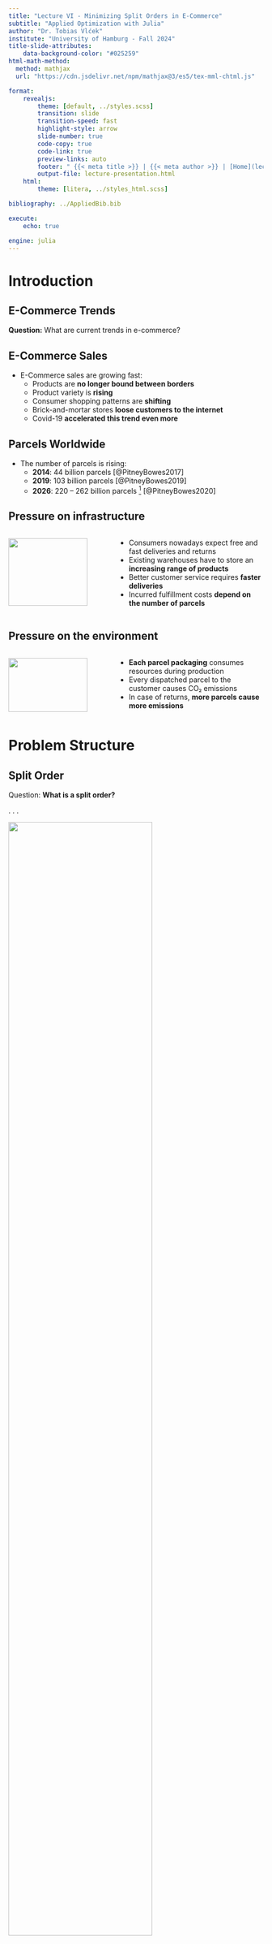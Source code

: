 ```yaml
---
title: "Lecture VI - Minimizing Split Orders in E-Commerce"
subtitle: "Applied Optimization with Julia"
author: "Dr. Tobias Vlćek"
institute: "University of Hamburg - Fall 2024"
title-slide-attributes:
    data-background-color: "#025259"
html-math-method:
  method: mathjax
  url: "https://cdn.jsdelivr.net/npm/mathjax@3/es5/tex-mml-chtml.js"

format:
    revealjs:
        theme: [default, ../styles.scss]
        transition: slide
        transition-speed: fast
        highlight-style: arrow
        slide-number: true
        code-copy: true
        code-link: true
        preview-links: auto
        footer: " {{< meta title >}} | {{< meta author >}} | [Home](lecture-ordersplit.qmd)"
        output-file: lecture-presentation.html
    html:
        theme: [litera, ../styles_html.scss]

bibliography: ../AppliedBib.bib

execute:
    echo: true

engine: julia
---
```


# [Introduction]{.flow} {.title}

## [E-Commerce Trends]{.invert-font} {background-color="#000000" background-image="https://images.unsplash.com/photo-1585144860131-245d551c77f6?q=80&w=5404&auto=format&fit=crop&ixlib=rb-4.0.3&ixid=M3wxMjA3fDB8MHxwaG90by1wYWdlfHx8fGVufDB8fHx8fA%3D%3D" background-size="cover" background-position="center"}

[**Question:** What are current trends in e-commerce?]{.invert-font .fragment}

::: footer
:::


## E-Commerce Sales

- E-Commerce sales [are growing fast]{.highlight}:
    - Products are **no longer bound between borders**
    - Product variety is **rising**
    - Consumer shopping patterns are **shifting **
    - Brick-and-mortar stores **loose customers to the internet**
    - Covid-19 **accelerated this trend even more**

## Parcels Worldwide

- The number of parcels is rising:
    - **2014**: 44 billion parcels [@PitneyBowes2017]
    - **2019**: 103 billion parcels [@PitneyBowes2019]
    - **2026**: 220 – 262 billion parcels [^0] [@PitneyBowes2020]

[^0]: Forecast, not actual number

## Pressure on infrastructure

::: {.columns}
::: {.column width="40%"}
[![](https://images.unsplash.com/photo-1605902711834-8b11c3e3ef2f?q=80&w=2832&auto=format&fit=crop&ixlib=rb-4.0.3&ixid=M3wxMjA3fDB8MHxwaG90by1wYWdlfHx8fGVufDB8fHx8fA%3D%3D){width="90%"}](https://unsplash.com/photos/person-holding-black-samsung-android-smartphone-hTUZW7E7krg){width="85%"}
:::

::: {.column width="60%"}
- Consumers nowadays expect [free and fast deliveries and returns]{.highlight}
- Existing warehouses have to store an **increasing range of products**
- Better customer service requires **faster deliveries**
- Incurred fulfillment costs **depend on the number of parcels**
:::
:::

## Pressure on the environment

::: {.columns}
::: {.column width="40%"}
[![](https://images.unsplash.com/photo-1606942298712-8bd250ff40f0?q=80&w=2398&auto=format&fit=crop&ixlib=rb-4.0.3&ixid=M3wxMjA3fDB8MHxwaG90by1wYWdlfHx8fGVufDB8fHx8fA%3D%3D){width="90%"}](https://unsplash.com/photos/white-and-red-cars-parked-near-white-concrete-building-during-daytime-4jLpCkGqClE){width="85%"}
:::

::: {.column width="60%"}
- **Each parcel packaging** consumes resources during production
- Every dispatched parcel to the customer [causes CO₂ emissions]{.highlight}
- In case of returns, **more parcels cause more emissions**
:::
:::

# [Problem Structure]{.flow} {.title}

## Split Order

[Question:]{.question} **What is a split order?**

. . .

![](https://images.beyondsimulations.com/ao/ao_split-unoptimized.png){width="75%" .center}


## No Split Order

![](https://images.beyondsimulations.com/ao/ao_split-optimized.png){width="75%" .center}

## Reason for Split Orders

[Question:]{.question} **Why might they occur?**

. . .

- **Stock availability**: Some products are [out of stock]{.highlight} at a warehouse and need to be fulfilled from another warehouse
- **Capacity constraints**: Some products are stored at [different warehouses]{.highlight} and need to be shipped from elsewhere

## Impact of Split Orders

[Question:]{.question} **What are the consequences?**

. . .

- **Higher** shipping costs
- **Increased** packaging material
- **More** CO₂ emissions
- [Higher operational complexity]{.highlight}
- **Lower** customer satisfaction

## Mitigations?

[Question:]{.question} **What are possible mitigations?**

. . .

- **Consolidation**: Ship to a central warehouse before dispatch
- **Cross-docking**: Ship directly from supplier to customer
- **Transshipment**: Ship between warehouses before delivery
- **Co-allocation**: Predict [co-appearance of products]{.highlight} and allocate them to the [same warehouse]{.highlight}

## [Case Study]{.invert-font} {background-color="#000000" background-image="https://images.unsplash.com/photo-1672552226380-486fe900b322?q=80&w=3540&auto=format&fit=crop&ixlib=rb-4.0.3&ixid=M3wxMjA3fDB8MHxwaG90by1wYWdlfHx8fGVufDB8fHx8fA%3D%3D" background-size="cover" background-position="center"}

::: {.invert-font .fragment}
**Key information** about the case:

- a large European e-commerce retailer
- the retailer has two warehouses
- product range cannot be stored in either warehouse
- product deliveries can be made to both warehouses
- products do not have to be stored exclusively
:::

::: footer
:::

# [Problem Structure - Version 1]{.flow} {.title}

## Optimizing Co-allocation

::: {.columns}
::: {.column width="40%"}
![](https://images.beyondsimulations.com/ao/ao_split-suppliers.png){width="90%" .center}
:::

::: {.column width="60%"}
[**Question:**]{.question} **What could be our objective?**


::: {.fragment}
We aim to improve the **SKU[^1]-warehouse allocation** to minimize the number of split parcels resulting from **SKUs being stored in different warehouses**.
:::
:::
:::

[^1]: SKU: Stock Keeping Unit

## Available Sets

[Question:]{.question} **What could be the sets here?**

. . .

::: {.incremental}
- $\mathcal{I}$ - Set of products indexed by $i \in \{1,2,...,|\mathcal{I}|\}$
- $\mathcal{K}$ - Set of warehouses indexed by $k \in \{1,\dots,|\mathcal{K}|\}$
- $\mathcal{M}$ - Set of customer orders $m \in \{1,2,...,|\mathcal{M}|\}$
:::


## Available Parameters

[Question:]{.question} **What are possible parameters?**

. . .

::: {.incremental}
- $c_k$ - Storage space of warehouse $k \in \{1,\dots,|\mathcal{K}|\}$
- $\boldsymbol{T}= (t_{m,i})$ - Past customer orders for SKUs
:::

. . .

[**Question:**]{.question} **What could the transactional data look like?**

## Transactional Data {.smaller}

| $t_{m,i}$ | A | B | C | D |
|-----------|---|---|---|---|
| 1         | 1 | 1 | 1 | 0 |
| 2         | 1 | 1 | 1 | 0 |
| 3         | 1 | 1 | 0 | 0 |
| 4         | 1 | 0 | 0 | 1 |
| 5         | 1 | 0 | 0 | 1 |
| 6         | 1 | 0 | 0 | 1 |
| 7         | 1 | 0 | 0 | 1 |
| 8         | 0 | 0 | 1 | 1 |

: Example of $\boldsymbol{T}$

## Past vs. Future

- The [transactional data]{.highlight} $\boldsymbol{T}$ is based on **past orders**
- It is a **binary matrix** of customer orders and SKUs
- We use this data to **assume** future co-occurrence
    - [Past co-occurrence predicts future co-occurrence]{.highlight}

. . .

[Question:]{.question} **What is your opinion on the assumption?**

## Split-Order Minimization

[Question:]{.question} **What could be our decision variable/s?**

. . .


::: {.callout-note}
## We have the following sets:
- $\mathcal{I}$ - Set of products indexed by $i \in \{1,2,...,|\mathcal{I}|\}$
- $\mathcal{K}$ - Set of warehouses indexed by $k \in \{1,\dots,|\mathcal{K}|\}$
- $\mathcal{M}$ - Set of customer orders $m \in \{1,2,...,|\mathcal{M}|\}$
:::

. . .

- $X_{i,k}$ - 1, if $i\in\mathcal{I}$ is stored in  $k\in\mathcal{K}$, 0 otherwise
- $Y_{m,i,k}$ - 1, if SKU $i\in\mathcal{I}$ is shipped from warehouse $k\in\mathcal{K}$ for customer order $m\in\mathcal{M}$, 0 otherwise

## Integer Programming Model

- @Catalan2012 created an **integer model**
- Number of SKUs of E-Commerce retailers can easily be **between 10,000 - 100,000**
- Number of customer orders necessary for "stable" results have to be higher in the order of **100,000 - 10,000,000**

. . .

[Question:]{.question} **Anybody an idea what this could mean?**

## Implementation Challenges

- Small instance with 10 SKUs and 1000 customer orders
- **CPLEX 20.1.0** needs 3100 seconds to solve the problem
- Computation times scales exponentially
- $\rightarrow$ **Not applicable** in real world applications!

## {.loud-slide}
::: {.r-fit-text}
Any idea what

could be done?
:::

::: footer
:::

# [Problem Structure - Version 2]{.flow} {.title}

## Heuristic Approach

- **Heuristic**: Fast, but not necessarily optimal
- **Approximation**: Not guaranteed to be optimal, but close
- **Computational Effort**: Reasonable even for large instances

. . .

::: {.callout-tip}
## Different view on the problem
Focus on the warehouses and the co-appearance of SKUs! Discard the exact information about the customer orders.
:::

## Objective

::: {.columns}
::: {.column width="40%"}

![](https://images.beyondsimulations.com/ao/ao_split-suppliers.png){width="75%"}

:::

::: {.column width="60%"}
[Question:]{.question} **What could be the objective?**

[Maximize the coappearance of products that are often **part of the same customer orders**.]{.fragment}

:::
:::

## Transaction Matrix

```julia
#| eval: true
#| output-location: column-fragment
T = [
    1 1 1 0;
    1 1 1 0;
    1 1 0 0;
    1 0 0 1;
    1 0 0 1;
    1 0 0 1;
    1 0 0 1;
    0 0 1 1
]

# Create the coappearance matrix
Q = T' * T
println("Coappearance matrix Q:")
display(Q)
```

## Coappearance Matrix

- $\boldsymbol{Q}$ is a [symmetric binary matrix]{.highlight}
- Proposed by @Catalan2012
- $\boldsymbol{Q} = (\boldsymbol{T}^T \cdot \boldsymbol{T})$ where $\boldsymbol{Q} = (q_{ij})_{i \in \{1,\dots,\mathcal{I}\},j \in \{1,\dots,\mathcal{I}\}}$
- $q_{ij}$ shows how often $i$ and $j$ appear **in the same order**

. . .

[Question:]{.question} **What do the principal diagonal values tell us?**

. . .

- How often each SKU appeared over all orders **(binary!)**

## How to approach the problem?

::: {.incremental}
- **Greedy Heuristic**[^catalan2012]: Allocation based on matrix
- **Mathematical Model**[^zhu2021]: Maximizes coappearance
- **GRASP**[^graps]: Good on small instances
- [New]{.highlight}: Max. coappearance with non-linear solver
- [New]{.highlight}: Heuristic based on Chi-Square Tests
:::

[^catalan2012]: Simple and very fast, @Catalan2012
[^zhu2021]: Computationally intensive with CPLEX, @Zhu2021
[^graps]: Greedy Randomized Adaptive Search Procedure, @Zhu2021

## Basic Setting

![](https://images.beyondsimulations.com/ao/ao_split-warehouse.png){width="75%"}

## Available Data (Version 2)

[Question:]{.question} **What could be the sets?**

. . .

- $\mathcal{I}$ - Set of products indexed by $i \in \{1,2,...,|\mathcal{I}|\}$
- $\mathcal{K}$ - Set of warehouses indexed by $k \in \{1,\dots,|\mathcal{K}|\}$

. . .

::: {.callout-important}
## No customer order information is needed!
We can focus on the SKUs and the warehouses, making the problem **much smaller**!
:::


## Available Parameters

[Question:]{.question} **What are possible parameters?**

::: {.incremental}
- $c_k$ - Storage space of warehouse $k \in \{1,\dots,|\mathcal{K}|\}$
- $\boldsymbol{Q}= (q_{ij})_{i \in \{1,\dots,\mathcal{I}\},j \in \{1,\dots,\mathcal{I}\}}$ - Coappearance matrix
:::

. . .

:::{.callout-important}
## Transactional Data replaced
Instead of the transactional data, we just **use the coappearance matrix** in our model!
:::

# [Model Formulation]{.flow} {.title}

## Decision Variables?

::: {.callout-note}
## We have the following sets:
- $\mathcal{I}$ - Set of products indexed by $i \in \{1,2,...,|\mathcal{I}|\}$
- $\mathcal{K}$ - Set of warehouses indexed by $k \in \{1,\dots,|\mathcal{K}|\}$
:::

. . .

::: {.callout-important}
## Our objective is to:
Maximize the coappearance of products that are often part of the same customer orders. **In more mathematical terms:** Maximize the sum of all unique pair-wise values $q_{i,j}$ of all SKUs stored in the same warehouse.
:::

. . .

[Question:]{.question} **What could be our decision variable/s?**

## Decision Variables

- $X_{i,k}$ - 1, if SKU $i\in\mathcal{I}$ is stored in  $k\in\mathcal{K}$, 0 otherwise

. . .

::: {.callout-important}
## Only one variable per SKU and warehouse!
As we don't need the customer order information, we only need to make a decision for each SKU and warehouse pair!
:::

## Decision Variable in Julia

[Question:]{.question} **How could we formulate the variable in Julia?**

```julia
#| eval: true
#| output: false
using JuMP, SCIP # SCIP is a non-commercial MIQCP solver

warehouses = ["Hamburg", "Berlin"] # Add warehouses as a vector
skus = ["Smartphone", "Socks", "Charger"] # Add SKUs as a vector

warehouse_model = Model(SCIP.Optimizer)
```

. . .


```julia
#| eval: true
#| output-location: fragment
@variable(warehouse_model, X[i in skus, k in warehouses], Bin)
```

## Objective Function

::: {.callout-note}
## We need the following:
- $X_{i,k}$ - 1, if SKU $i\in\mathcal{I}$ is stored in  $k\in\mathcal{K}$, 0 otherwise
- $q_{ij}$ - Coappearance of SKU $i\in\mathcal{I}$ and $j\in\mathcal{I}$
:::

::: {.callout-important}
## Our objective is to:
Maximize the sum of all unique pair-wise values $q_{i,j}$ of all SKUs stored in the same warehouse. Note, that this is a **quadratic objective function**!
:::

. . .

[Question:]{.question} **What could the objective function look like?**

. . .

## Quadratic Objective Function

$$\text{maximize} \quad \sum_{i=2}^{\mathcal{I}} \sum_{j=1}^{i-1} \sum_{k \in \mathcal{K}} X_{ik}\times X_{jk} \times q_{ij}$$

. . .

::: {.callout-note}
## This is a **quadratic objective function**!
The quadratic terms are $X_{ik}\times X_{jk}$. This objective function is based on the **Quadratic Multiple Knapsack Problem (QMKP)**, formulated by @Hiley2006.
:::

## Objective Function in Julia

[Question:]{.question} **How could we formulate this in Julia?**

. . .

```julia
#| eval: true
#| output-location: fragment
Q = [2 1 2; 1 2 1; 2 1 2]

@objective(warehouse_model, 
    Max, 
    sum(
        X[skus[i], warehouses[k]] * X[skus[j], warehouses[k]] * Q[i,j]
        for i in 2:length(skus)
        for j in 1:i-1
        for k in 1:length(warehouses)
    )
)
```

# [Constraints]{.flow} {.title}

## What constraints?

::: {.columns}
::: {.column width="40%"}

![](https://images.beyondsimulations.com/ao/ao_split-warehouse.png){width="90%"}

:::

::: {.column width="60%"}
[Question:]{.question} **What constraints?**

::: {.fragment}
- Allocate each SKU **at least once**
- Warehouses have a **finite capacity**
- Capacity is **not exceeded**
:::
:::
:::

## Single Allocation Constraint?

::: {.callout-important}
## The goal of this constraint is to:
Ensure that each SKU is allocated at least once.
:::

. . .

::: {.callout-note}
## We need the following variable:

- $X_{i,k}$ - 1, if SKU $i\in\mathcal{I}$ is stored in  $k\in\mathcal{K}$, 0 otherwise

:::

. . .

[Question:]{.question} **What could the constraint look like?**

## Single Allocation Constraint

$$\sum_{k \in \mathcal{K}} X_{ik} \geq 1 \quad \forall i \in \mathcal{I}$$

. . .

::: {.callout-note}
## Remember, this is the variable:

- $X_{i,k}$ - 1, if SKU $i\in\mathcal{I}$ is stored in  $k\in\mathcal{K}$, 0 otherwise

:::

. . .

[Question:]{.question} **How could we change the constraint to ensure that each SKU is allocated only once?**

. . .

[Question:]{.question} **How could we add the constraint in Julia?**

## Single Allocation in Julia

```julia
#| eval: true
#| output-location: fragment
@constraint(warehouse_model, single_allocation[i in skus], 
    sum(X[i, k] for k in warehouses) >= 1
)
```

## Capacity Constraints?

::: {.callout-important}
## The goal of these constraints is to:
Ensure that the capacity of each warehouse is not exceeded.
::: 

. . .

::: {.callout-note}
## We need the following variables and parameters:

- $X_{i,k}$ - 1, if SKU $i\in\mathcal{I}$ is stored in  $k\in\mathcal{K}$, 0 otherwise
- $c_k$ - Storage space of warehouse $k\in\mathcal{K}$

:::

. . .

[Question:]{.question} **What could the second constraint be?**

## Capacity Constraints

$$\sum_{i \in \mathcal{I}} X_{ik} \leq c_k \quad \forall k \in \mathcal{K}$$

. . .

[And that's basically it!]{.highlight}

. . .

[Question:]{.question} **How could we add the second constraint in Julia?**

## Capacity Constraints in Julia

```julia
#| eval: true
#| output-location: fragment
capacities = Dict("Hamburg" => 2, "Berlin" => 1) # Add capacities

@constraint(warehouse_model, capacity[k in warehouses], 
    sum(X[i, k] for i in skus) <= capacities[k]
)
```

## QMK Model

$$\text{maximize} \quad \sum_{i=2}^{\mathcal{I}} \sum_{j=1}^{i-1} \sum_{k \in \mathcal{K}} X_{ik}\times X_{jk} \times q_{ij}$$


subject to:

$$
\begin{align*}
				& \sum_{k \in \mathcal{K}} X_{ik} \geq 1 && \forall i \in \mathcal{I}\\
				& \sum_{i \in \mathcal{I}} X_{ik} \leq c_{k} && \forall k \in \mathcal{K}\\
				& X_{ik} \in \{0,1\}  && \forall i \in \mathcal{I}, \forall k \in \mathcal{K}
\end{align*}
$$

## QMK Model in Julia

```julia
#| eval: true
#| output-location: fragment
set_attribute(warehouse_model, "display/verblevel", 0) # Hide solver output
optimize!(warehouse_model)

println("The optimal objective value is: ", objective_value(warehouse_model))
println("The optimal solution is: ", value.(X))
```

# [Model Characteristics]{.flow} {.title}

## Characteristics

::: {.incremental}
- Is the model formulation **linear/ non-linear?**
- What kind of **variable domain** do we have?
- Do we know the **split-orders** based on the **objective value?**
- Why **couldn't we use HiGHS** as solver?
:::


## Choosing a solver

- Identify **problem structure**, e.g. LP, MIP, NLP, QCP, MIQCP, ...
- What is the **size** of the problem?
- Is a **commercial** solver needed?

. . .

::: {.callout-note}
## Commercial Solvers
Commercial solvers are **faster** and **more robust** as open source solvers but also **more expensive**. During your studies, you can use most of them for free though! Nonetheless, we will only use open source solvers in this course.
:::


## Global vs Local Optimality

[![Local vs Global Optimum by Christoph Roser](https://i0.wp.com/www.allaboutlean.com/wp-content/uploads/2018/08/Local-Global-Optimum.png?w=1040&ssl=1){width="80%"}](https://www.allaboutlean.com/polca-pros-and-cons/local-global-optimum/)

## Model Assumptions

[Questions:]{.question} **On model assumptions**

::: {.incremental}

- What assumptions have we made?
- Problem with allocating SKUs to multiple warehouses?
- What else might pose a problem in the real world?

:::

# [Impact]{.flow} {.title}

## {.loud-slide}
::: {.r-fit-text}
Can this be 

applied?
:::

::: footer
:::

## Problem Size is Crucial

- Up to 10,000 SKUs →  **commercial solvers**
- More than 10,000 SKUs → **heuristics**
- For example, the [CHI]{.highlight} heuristic

. . .

::: {.callout-note}

## CHI-Heuristic

Detect dependencies between products and allocate them accordingly, as products within orders can have dependencies and products are bought with different frequencies!

:::

## Potential Improvements

![](https://images.beyondsimulations.com/ao/ao_split-reasons){width="80%"}

## Case Study

- More than 100,000 SKUs and several millions of orders
- Comparison of **different heuristics**[^opt_not]	
    - **CHI**: based on Chi-Square tests @vlcek_optimizing_2024
    - **GP, GO, GS, BS**: based on greedy algorithms [@Catalan2012]
    - **RA**: Random allocation of SKUs to warehouses

[^opt_not]:QMKP is not applicable for instance in case study

## Real Data Set

![](https://images.beyondsimulations.com/ao/ao_split-case.png){width="80%"}

## Conclusion

- Splits are **of no benefit**, except **faster customer deliveries**
- [Increase workload, packaging and shipping costs]{.highlight}
- Mathematical Optimisation of **"full" problem not solvable**
- **CHI** Heuristic close to mathematical optimisation

::: {.callout-note}
## And that's it for todays lecture!

We now have covered the Quadratic Multiple Knapsack Problem and are ready to start solving some tasks in the upcoming tutorial.
:::

## {.loud-slide}
::: {.r-fit-text}
Questions?
:::

::: footer
:::

# [Literature]{.flow} {.title}


## Literature I

For more interesting literature to learn more about Julia, take a look at the [literature list](../general/literature.qmd) of this course.

